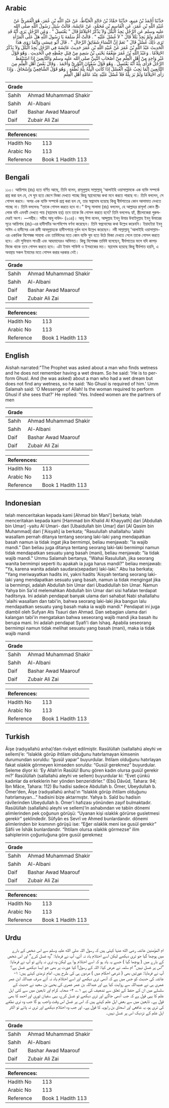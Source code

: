 ## Arabic


<div dir="rtl" lang="ar" style={{fontSize:'larger',backgroundColor:'#f8f9fa',padding:20}}>
حَدَّثَنَا أَحْمَدُ بْنُ مَنِيعٍ، حَدَّثَنَا حَمَّادُ بْنُ خَالِدٍ الْخَيَّاطُ، عَنْ عَبْدِ اللَّهِ بْنِ عُمَرَ، هُوَ الْعُمَرِيُّ عَنْ عُبَيْدِ اللَّهِ بْنِ عُمَرَ، عَنِ الْقَاسِمِ بْنِ مُحَمَّدٍ، عَنْ عَائِشَةَ، قَالَتْ سُئِلَ رَسُولُ اللَّهِ صلى الله عليه وسلم عَنِ الرَّجُلِ يَجِدُ الْبَلَلَ وَلاَ يَذْكُرُ احْتِلاَمًا قَالَ ‏"‏ يَغْتَسِلُ ‏"‏ ‏.‏ وَعَنِ الرَّجُلِ يَرَى أَنَّهُ قَدِ احْتَلَمَ وَلَمْ يَجِدْ بَلَلاً قَالَ ‏"‏ لاَ غُسْلَ عَلَيْهِ ‏"‏ ‏.‏ قَالَتْ أُمُّ سَلَمَةَ يَا رَسُولَ اللَّهِ هَلْ عَلَى الْمَرْأَةِ تَرَى ذَلِكَ غُسْلٌ قَالَ ‏"‏ نَعَمْ إِنَّ النِّسَاءَ شَقَائِقُ الرِّجَالِ ‏"‏ ‏.‏ قَالَ أَبُو عِيسَى وَإِنَّمَا رَوَى هَذَا الْحَدِيثَ عَبْدُ اللَّهِ بْنُ عُمَرَ عَنْ عُبَيْدِ اللَّهِ بْنِ عُمَرَ حَدِيثَ عَائِشَةَ فِي الرَّجُلِ يَجِدُ الْبَلَلَ وَلاَ يَذْكُرُ احْتِلاَمًا ‏.‏ وَعَبْدُ اللَّهِ بْنُ عُمَرَ ضَعَّفَهُ يَحْيَى بْنُ سَعِيدٍ مِنْ قِبَلِ حِفْظِهِ فِي الْحَدِيثِ ‏.‏ وَهُوَ قَوْلُ غَيْرِ وَاحِدٍ مِنْ أَهْلِ الْعِلْمِ مِنْ أَصْحَابِ النَّبِيِّ صلى الله عليه وسلم وَالتَّابِعِينَ إِذَا اسْتَيْقَظَ الرَّجُلُ فَرَأَى بِلَّةً أَنَّهُ يَغْتَسِلُ ‏.‏ وَهُوَ قَوْلُ سُفْيَانَ الثَّوْرِيِّ وَأَحْمَدَ ‏.‏ وَقَالَ بَعْضُ أَهْلِ الْعِلْمِ مِنَ التَّابِعِينَ إِنَّمَا يَجِبُ عَلَيْهِ الْغُسْلُ إِذَا كَانَتِ الْبِلَّةُ بِلَّةَ نُطْفَةٍ ‏.‏ وَهُوَ قَوْلُ الشَّافِعِيِّ وَإِسْحَاقَ ‏.‏ وَإِذَا رَأَى احْتِلاَمًا وَلَمْ يَرَ بِلَّةً فَلاَ غُسْلَ عَلَيْهِ عِنْدَ عَامَّةِ أَهْلِ الْعِلْمِ
</div>
<div style={{backgroundColor:'#f8f9fa',padding:20, marginBottom: 10}}><table> <thead> <tr> <th>Grade</th> <th></th> </tr> </thead> <tbody> <tr><td>Sahih</td><td>Ahmad Muhammad Shakir</td></tr><tr><td>Sahih</td><td>Al-Albani</td></tr><tr><td>Daif</td><td>Bashar Awad Maarouf</td></tr><tr><td>Daif</td><td>Zubair Ali Zai</td></tr></tbody></table><table> <thead> <tr> <th>References:</th> <th></th> </tr> </thead> <tbody><tr><td>Hadith No</td><td>113</td></tr><tr><td>Arabic No</td><td>113</td></tr><tr><td>Reference</td><td>Book 1 Hadith 113</td></tr></tbody></table></div>

## Bengali


<div dir="ltr" lang="bn" style={{fontSize:'larger',backgroundColor:'#f8f9fa',padding:20}}>
১১৩। আয়িশাহ (রাঃ) হতে বর্ণিত আছে, তিনি বলেন, রাসূলুল্লাহ সাল্লাল্লাহু 'আলাইহি ওয়াসাল্লামকে এক ব্যক্তি সম্পর্কে প্রশ্ন করা হল যে, সে ঘুম হতে জেগে ভিজা দেখতে পাচ্ছে কিন্তু স্বপ্লদোষের কথা মনে করতে পারছে না। তিনি বললেন, সে গোসল করবে। অপর এক ব্যক্তি সম্পর্কে প্রশ্ন করা হল যে, তার স্বপ্নদোষ হয়েছে কিন্তু বীর্যপাতের কোন আলামাত দেখতে পাচ্ছে না। তিনি বললেনঃ "তাকে গোসল করতে হবে না।” উম্মু সালামা (রাঃ) বললেন, হে আল্লাহর রাসূল! কোন স্ত্রীলোক যদি এমনটি দেখতে পায় (স্বপ্লদোষ হয়) তবে তাকে কি গোসল করতে হবে? তিনি বললেনঃ হ্যাঁ, স্ত্রীলোকেরা পুরুষদেরই অংশ। —সহীহ। সহীহ আবু দাউদ- (২৩৪)। আবূ ঈসা বলেন, আব্দুল্লাহ ইবনু উমার উবাইদুল্লাহ ইবনু উমারের সূত্রে আয়িশাহ (রাঃ)-এর হাদীসটির অংশবিশেষ বর্ণনা করেছেন। তিনি স্বপ্নদোষের কথা উল্লেখ করেননি। ইয়াহইয়া ইবনু সাঈদ এ হাদীসের এক রাবী আবদুল্লাহকে হাদীসশাস্ত্রে দুর্বল বলে উল্লেখ করেছেন। নবী সাল্লাল্লাহু 'আলাইহি ওয়াসাল্লাম-এর একাধিক বিশেষজ্ঞ সাহাবা এবং তাবিঈদের মতে কোন ব্যক্তি ঘুম হতে উঠে ভিজা দেখতে পেলে তাকে গোসল করতে হবে। এটা সুফিয়ান সাওরী এবং আহমাদেরও অভিমত। কিছু বিশেষজ্ঞ তাবিঈ বলেছেন, বীর্যপাতের ফলে যদি কাপড় ভিজে থাকে তবে গোসল করতে হবে। এটা ইমাম শাফিঈ ও ইসহাকের মত। স্বপ্লদোষ হয়েছে কিন্তু বীর্যপাত হয়নি, এ অবস্থায় সকল ইমামের মতে গোসল করার দরকার নেই।
</div>
<div style={{backgroundColor:'#f8f9fa',padding:20, marginBottom: 10}}><table> <thead> <tr> <th>Grade</th> <th></th> </tr> </thead> <tbody> <tr><td>Sahih</td><td>Ahmad Muhammad Shakir</td></tr><tr><td>Sahih</td><td>Al-Albani</td></tr><tr><td>Daif</td><td>Bashar Awad Maarouf</td></tr><tr><td>Daif</td><td>Zubair Ali Zai</td></tr></tbody></table><table> <thead> <tr> <th>References:</th> <th></th> </tr> </thead> <tbody><tr><td>Hadith No</td><td>113</td></tr><tr><td>Arabic No</td><td>113</td></tr><tr><td>Reference</td><td>Book 1 Hadith 113</td></tr></tbody></table></div>

## English


<div dir="ltr" lang="en" style={{fontSize:'larger',backgroundColor:'#f8f9fa',padding:20}}>
Aishah narrated:"The Prophet was asked about a man who finds wetness and he does not remember having a wet dream. So he said: 'He is to perform Ghusl. And (he was asked) about a man who had a wet dream but does not find any wetness, so he said: 'No Ghusl is required of him.' Umm Salamah said: 'O Messenger of Allah! Is the woman required to perform Ghusl if she sees that?' He replied: 'Yes. Indeed women are the partners of men
</div>
<div style={{backgroundColor:'#f8f9fa',padding:20, marginBottom: 10}}><table> <thead> <tr> <th>Grade</th> <th></th> </tr> </thead> <tbody> <tr><td>Sahih</td><td>Ahmad Muhammad Shakir</td></tr><tr><td>Sahih</td><td>Al-Albani</td></tr><tr><td>Daif</td><td>Bashar Awad Maarouf</td></tr><tr><td>Daif</td><td>Zubair Ali Zai</td></tr></tbody></table><table> <thead> <tr> <th>References:</th> <th></th> </tr> </thead> <tbody><tr><td>Hadith No</td><td>113</td></tr><tr><td>Arabic No</td><td>113</td></tr><tr><td>Reference</td><td>Book 1 Hadith 113</td></tr></tbody></table></div>

## Indonesian


<div dir="ltr" lang="id" style={{fontSize:'larger',backgroundColor:'#f8f9fa',padding:20}}>
telah menceritakan kepada kami [Ahmad bin Mani'] berkata; telah menceritakan kepada kami [Hammad bin Khalid Al Khayyath] dari [Abdullah bin Umar] -yaitu Al Umari- dari [Ubaidullah bin Umar] dari [Al Qasim bin Muhammad] dari ['Aisyah] ia berkata; "Rasulullah shallallahu 'alaihi wasallam pernah ditanya tentang seorang laki-laki yang mendapatkan basah namun ia tidak ingat jika bermimpi, beliau menjawab: "Ia wajib mandi." Dan beliau juga ditanya tentang seorang laki-laki bermimpi namun tidak mendapatkan sesuatu yang basah (mani), beliau menjawab: "Ia tidak wajib mandi." Ummu Salamah bertanya, "Wahai Rasulullah, jika seorang wanita bermimpi seperti itu apakah ia juga harus mandi?" beliau menjawab: "Ya, karena wanita adalah saudara(sepadan) laki-laki." Abu Isa berkata; "Yang meriwayatkan hadits ini, yakni hadits 'Aisyah tentang seorang laki-laki yang mendapatkan sesuatu yang basah, namun ia tidak mengingat jika ia bermimpi, adalah Abdullah bin Umar dari Ubadidullah bin Umar. Namun Yahya bin Sa'id melemahkan Abdullah bin Umar dari sisi hafalan terdapat haditsnya. Ini adalah pendapat banyak ulama dari sahabat Nabi shallallahu 'alaihi wasallam dan tabi'in, bahwa seorang laki-laki jika bangun lalu mendapatkan sesuatu yang basah maka ia wajib mandi." Pendapat ini juga diambil oleh Sufyan Ats Tsauri dan Ahmad. Dan sebagian ulama dari kalangan tabi'in mengatakan bahwa seseorang wajib mandi jika basah itu berupa mani. Ini adalah pendapat Syafi'i dan Ishaq. Apabila seseorang bermimpi namun tidak melihat sesuatu yang basah (mani), maka ia tidak wajib mandi
</div>
<div style={{backgroundColor:'#f8f9fa',padding:20, marginBottom: 10}}><table> <thead> <tr> <th>Grade</th> <th></th> </tr> </thead> <tbody> <tr><td>Sahih</td><td>Ahmad Muhammad Shakir</td></tr><tr><td>Sahih</td><td>Al-Albani</td></tr><tr><td>Daif</td><td>Bashar Awad Maarouf</td></tr><tr><td>Daif</td><td>Zubair Ali Zai</td></tr></tbody></table><table> <thead> <tr> <th>References:</th> <th></th> </tr> </thead> <tbody><tr><td>Hadith No</td><td>113</td></tr><tr><td>Arabic No</td><td>113</td></tr><tr><td>Reference</td><td>Book 1 Hadith 113</td></tr></tbody></table></div>

## Turkish


<div dir="ltr" lang="tr" style={{fontSize:'larger',backgroundColor:'#f8f9fa',padding:20}}>
Âişe (radıyallahü anha)’dan rivâyet edilmiştir. Rasûlüllah (sallallahü aleyhi ve sellem)’e: “Islaklık görüp ihtilam olduğunu hatırlamayan kimsenin durumundan soruldu: “gusül yapar” buyurdular. İhtilam olduğunu hatırlayan fakat ıslaklık görmeyen kimseden soruldu: “Gusül gerekmez” buyurdular. Seleme diyor ki: ‘Ey Allah’ın Rasûlü! Bunu gören kadın olursa gusül gerekir mi?’ Rasûlüllah (sallallahü aleyhi ve sellem) buyurdular ki: “Evet çünkü kadınlar da erkeklerin her yönden benzeridirler.” (Ebû Dâvûd, Tahara: 94; İbn Mâce, Tahara: 112) Bu hadisi sadece Abdullah b. Ömer, Ubeydullah b. Ömer’den, Âişe (radıyallahü anha)’ın “Islaklık görüp ihtilam olduğunu hatırlamayan…” hadisini bize aktarmıştır. Yahya b. Saîd bu hadisin râvîlerinden Ubeydullah b. Ömer’i hafızası yönünden zayıf bulmaktadır. Rasûlüllah (sallallahü aleyhi ve sellem)’in ashabından ve tabiin dönemi alimlerinden pek çoğunun görüşü: “Uyanan kişi ıslaklık görürse gusletmesi gerekir” şeklindedir. Sûfyân es Sevrî ve Ahmed bunlardandır. dönemi alimlerinden bir kısmının görüşü ise: “Eğer ıslaklık meni ise gusül gerekir” Şâfii ve İshâk bunlardandır. “İhtilam olursa ıslaklık görmezse” ilim sahiplerinin çoğunluğuna göre gusül gerekmez
</div>
<div style={{backgroundColor:'#f8f9fa',padding:20, marginBottom: 10}}><table> <thead> <tr> <th>Grade</th> <th></th> </tr> </thead> <tbody> <tr><td>Sahih</td><td>Ahmad Muhammad Shakir</td></tr><tr><td>Sahih</td><td>Al-Albani</td></tr><tr><td>Daif</td><td>Bashar Awad Maarouf</td></tr><tr><td>Daif</td><td>Zubair Ali Zai</td></tr></tbody></table><table> <thead> <tr> <th>References:</th> <th></th> </tr> </thead> <tbody><tr><td>Hadith No</td><td>113</td></tr><tr><td>Arabic No</td><td>113</td></tr><tr><td>Reference</td><td>Book 1 Hadith 113</td></tr></tbody></table></div>

## Urdu


<div dir="rtl" lang="ur" style={{fontSize:'larger',backgroundColor:'#f8f9fa',padding:20}}>
ام المؤمنین عائشہ رضی الله عنہا کہتی ہیں کہ رسول اللہ صلی الله علیہ وسلم سے اس شخص کے بارے میں پوچھا گیا جو تری دیکھے لیکن اسے احتلام یاد نہ آئے، آپ نے فرمایا: ”وہ غسل کرے“ اور اس شخص کے بارے میں ( پوچھا گیا ) جسے یہ یاد ہو کہ اسے احتلام ہوا ہے لیکن وہ تری نہ پائے تو آپ نے فرمایا: ”اس پر غسل نہیں“ ام سلمہ نے عرض کیا: اللہ کے رسول! کیا عورت پر بھی جو ایسا دیکھے غسل ہے؟ آپ نے فرمایا: عورتیں بھی ( شرعی احکام میں ) مردوں ہی کی طرح ہیں۔ امام ترمذی کہتے ہیں: ۱- عائشہ کی حدیث کو جس میں ہے کہ آدمی تری دیکھے اور اسے احتلام یاد نہ آئے صرف عبداللہ ابن عمر عمری ہی نے عبیداللہ سے روایت کیا ہے اور عبداللہ بن عمر عمری کی یحییٰ بن سعید نے حدیث کے سلسلے میں ان کے حفظ کے تعلق سے تضعیف کی ہے ۱؎، ۲- صحابہ کرام اور تابعین میں سے کئی اہل علم کا یہی قول ہے کہ جب آدمی جاگے اور تری دیکھے تو غسل کرے، یہی سفیان ثوری اور احمد کا بھی قول ہے۔ تابعین میں سے بعض اہل علم کہتے ہیں کہ اس پر غسل اس وقت واجب ہو گا جب وہ تری نطفے کی تری ہو، یہ شافعی اور اسحاق بن راہویہ کا قول ہے۔ اور جب وہ احتلام دیکھے اور تری نہ پائے تو اکثر اہل علم کے نزدیک اس پر غسل نہیں۔
</div>
<div style={{backgroundColor:'#f8f9fa',padding:20, marginBottom: 10}}><table> <thead> <tr> <th>Grade</th> <th></th> </tr> </thead> <tbody> <tr><td>Sahih</td><td>Ahmad Muhammad Shakir</td></tr><tr><td>Sahih</td><td>Al-Albani</td></tr><tr><td>Daif</td><td>Bashar Awad Maarouf</td></tr><tr><td>Daif</td><td>Zubair Ali Zai</td></tr></tbody></table><table> <thead> <tr> <th>References:</th> <th></th> </tr> </thead> <tbody><tr><td>Hadith No</td><td>113</td></tr><tr><td>Arabic No</td><td>113</td></tr><tr><td>Reference</td><td>Book 1 Hadith 113</td></tr></tbody></table></div>